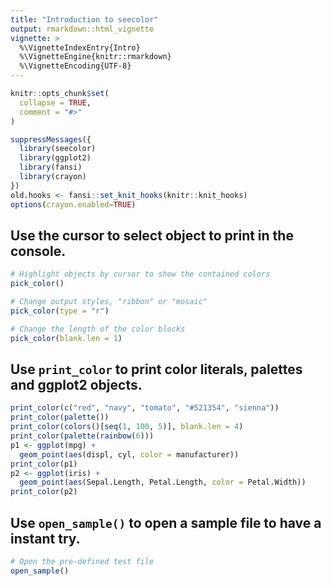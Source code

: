 ```yaml
---
title: "Introduction to seecolor"
output: rmarkdown::html_vignette
vignette: >
  %\VignetteIndexEntry{Intro}
  %\VignetteEngine{knitr::rmarkdown}
  %\VignetteEncoding{UTF-8}
---
```


```r
knitr::opts_chunk$set(
  collapse = TRUE,
  comment = "#>"
)
```


```r
suppressMessages({
  library(seecolor)
  library(ggplot2)
  library(fansi)
  library(crayon)
})
old.hooks <- fansi::set_knit_hooks(knitr::knit_hooks)
options(crayon.enabled=TRUE)
```

## Use the cursor to select object to print in the console.

```r
# Highlight objects by cursor to show the contained colors
pick_color()

# Change output styles, "ribbon" or "mosaic"
pick_color(type = "r")

# Change the length of the color blocks
pick_color(blank.len = 1)
```



## Use `print_color` to print color literals, palettes and ggplot2 objects.

```r
print_color(c("red", "navy", "tomato", "#521354", "sienna"))
print_color(palette())
print_color(colors()[seq(1, 100, 5)], blank.len = 4)
print_color(palette(rainbow(6)))
p1 <- ggplot(mpg) +
  geom_point(aes(displ, cyl, color = manufacturer))
print_color(p1)
p2 <- ggplot(iris) +
  geom_point(aes(Sepal.Length, Petal.Length, color = Petal.Width))
print_color(p2)
```


## Use `open_sample()` to open a sample file to have a instant try.

```r
# Open the pre-defined test file
open_sample()
```

